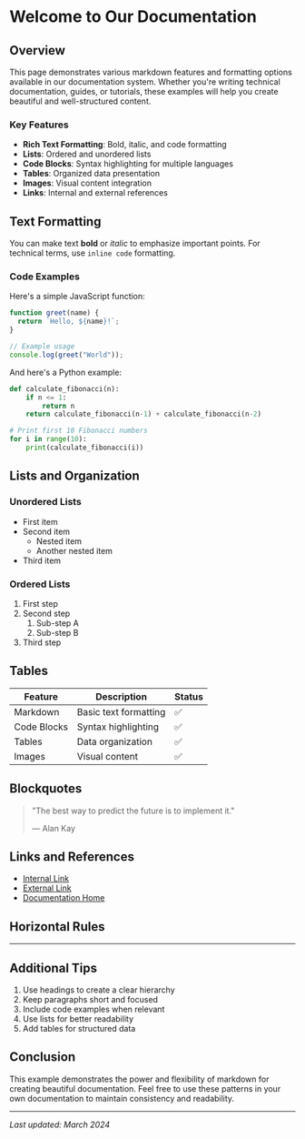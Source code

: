 # Welcome to Our Documentation

## Overview

This page demonstrates various markdown features and formatting options available in our documentation system. Whether you're writing technical documentation, guides, or tutorials, these examples will help you create beautiful and well-structured content.

### Key Features

- **Rich Text Formatting**: Bold, italic, and code formatting
- **Lists**: Ordered and unordered lists
- **Code Blocks**: Syntax highlighting for multiple languages
- **Tables**: Organized data presentation
- **Images**: Visual content integration
- **Links**: Internal and external references

## Text Formatting

You can make text **bold** or _italic_ to emphasize important points. For technical terms, use `inline code` formatting.

### Code Examples

Here's a simple JavaScript function:

```javascript
function greet(name) {
  return `Hello, ${name}!`;
}

// Example usage
console.log(greet("World"));
```

And here's a Python example:

```python
def calculate_fibonacci(n):
    if n <= 1:
        return n
    return calculate_fibonacci(n-1) + calculate_fibonacci(n-2)

# Print first 10 Fibonacci numbers
for i in range(10):
    print(calculate_fibonacci(i))
```

## Lists and Organization

### Unordered Lists

- First item
- Second item
  - Nested item
  - Another nested item
- Third item

### Ordered Lists

1. First step
2. Second step
   1. Sub-step A
   2. Sub-step B
3. Third step

## Tables

| Feature     | Description           | Status |
| ----------- | --------------------- | ------ |
| Markdown    | Basic text formatting | ✅     |
| Code Blocks | Syntax highlighting   | ✅     |
| Tables      | Data organization     | ✅     |
| Images      | Visual content        | ✅     |

## Blockquotes

> "The best way to predict the future is to implement it."
>
> — Alan Kay

## Links and References

- [Internal Link](#overview)
- [External Link](https://example.com)
- [Documentation Home](/)

## Horizontal Rules

---

## Additional Tips

1. Use headings to create a clear hierarchy
2. Keep paragraphs short and focused
3. Include code examples when relevant
4. Use lists for better readability
5. Add tables for structured data

## Conclusion

This example demonstrates the power and flexibility of markdown for creating beautiful documentation. Feel free to use these patterns in your own documentation to maintain consistency and readability.

---

_Last updated: March 2024_
